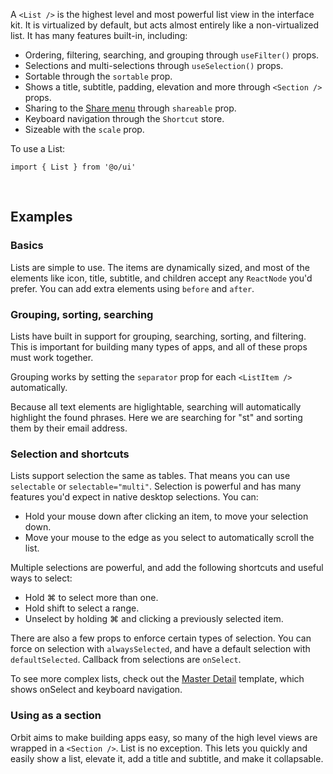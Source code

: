 A `<List />` is the highest level and most powerful list view in the interface kit.
It is virtualized by default, but acts almost entirely like a non-virtualized list.
It has many features built-in, including:

- Ordering, filtering, searching, and grouping through `useFilter()` props.
- Selections and multi-selections through `useSelection()` props.
- Sortable through the `sortable` prop.
- Shows a title, subtitle, padding, elevation and more through `<Section />` props.
- Sharing to the [Share menu]() through `shareable` prop.
- Keyboard navigation through the `Shortcut` store.
- Sizeable with the `scale` prop.

To use a List:

```tsx
import { List } from '@o/ui'
```

<br />

## Examples

### Basics

Lists are simple to use. The items are dynamically sized, and most of the elements like icon, title, subtitle, and children accept any `ReactNode` you'd prefer. You can add extra elements
using `before` and `after`.

<Example id="Simple" />

### Grouping, sorting, searching

Lists have built in support for grouping, searching, sorting, and filtering. This is important for building
many types of apps, and all of these props must work together.

Grouping works by setting the `separator` prop for each `<ListItem />` automatically.

<Example id="Grouping" />

Because all text elements are higlightable, searching will automatically highlight the found phrases. Here we are searching for "st" and sorting them by their email address.

<Example id="OrderFilter" name="Search + Sort" />

### Selection and shortcuts

Lists support selection the same as tables. That means you can use `selectable` or `selectable="multi"`. Selection
is powerful and has many features you'd expect in native desktop selections. You can:

- Hold your mouse down after clicking an item, to move your selection down.
- Move your mouse to the edge as you select to automatically scroll the list.

<Example id="Selection" name="Single Selection" />

Multiple selections are powerful, and add the following shortcuts and useful ways to select:

- Hold <Key>⌘</Key> to select more than one.
- Hold <Key>shift</Key> to select a range.
- Unselect by holding <Key>⌘</Key> and clicking a previously selected item.

<Example id="MultipleSelection" name="Multiple Selection" />

There are also a few props to enforce certain types of selection. You can force on selection with `alwaysSelected`, and have a default selection with `defaultSelected`.
Callback from selections are `onSelect`.

To see more complex lists, check out the [Master Detail](/docs/master-detail) template, which shows onSelect and keyboard navigation.

### Using as a section

Orbit aims to make building apps easy, so many of the high level views are wrapped in a `<Section />`. List is no exception.
This lets you quickly and easily show a list, elevate it, add a title and subtitle, and make it collapsable.

<Example id="Section" name="Using as Section" />
